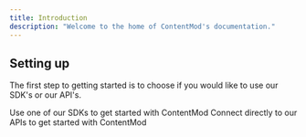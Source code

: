 ```yaml
---
title: Introduction
description: "Welcome to the home of ContentMod's documentation."
---
```


## Setting up

The first step to getting started is to choose if you would like to use our SDK's or our API's.

<CardGroup cols={2}>
  <Card title="SDKs" icon="boxes-stacked" href="/sdks">
    Use one of our SDKs to get started with ContentMod
  </Card>
  <Card title="APIs" icon="ethernet" href="/api-reference">
    Connect directly to our APIs to get started with ContentMod
  </Card>
</CardGroup>
